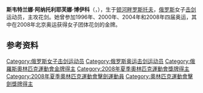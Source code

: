 {{Infobox sportsperson
| name           = Svetlana Boiko
| birth_name     = 
| fullname       = 
| nickname       = 
| nationality    = 
| residence      = 
| birth_date     = {{birth date and age|1972|4|13|df=yes}}
| birth_place    = {{RUS}}[[顿河畔罗斯托夫|顿河畔罗斯托夫]]
| death_date     = 
| death_place    = 
| height         = 
| weight         = 
| website        = 
| country        = 
| sport          = [[击剑|击剑]]
| event          = 
| collegeteam    = 
| club           = 
| team           = 
| turnedpro      = 
| coach          = 
| retired        = 
| coaching       = 
| worlds         = 
| regionals      = 
| nationals      = 
| olympics       = 
| paralympics    = 
| highestranking = 
| pb             = 
| medaltemplates = {{MedalSport|女子[[击剑|击剑]]}}
{{MedalCountry | {{RUS}} }}
{{MedalCompetition|[[奥林匹克运动会|奥林匹克运动会]]}}
{{MedalGold| [[2008年夏季奥林匹克运动会|2008 北京]] | [[2008年夏季奥林匹克运动会击剑比赛|团体花剑]]}}
{{MedalCompetition|[[世界击剑锦标赛|世界击剑锦标赛]]}}
{{MedalGold| [[2002年世界击剑锦标赛|2002 里斯本]] | 个人花剑}}
{{MedalGold| 2002 里斯本 | 团体花剑}}
{{MedalGold| [[2006年世界击剑锦标赛|2006 都灵]] | 团体花剑}}
{{MedalSilver| [[1998年世界击剑锦标赛|1998 拉绍德封]] | 个人花剑}}
{{MedalSilver| [[2001年世界击剑锦标赛|2001 尼姆斯]] | 团体花剑}}
{{MedalSilver| [[2003年世界击剑锦标赛|2003 哈瓦那]] | 团体花剑}}
{{MedalBronze| [[1999年世界击剑锦标赛|1999 首尔]] | 个人花剑}}
| show-medals    = yes
}}
'''斯韦特兰娜·阿纳托利耶芙娜·博伊科'''（{{lang-ru|'''Светлана Анатольевна Бойко'''}}，{{bd|1972年|4月13日||}}），生于[[顿河畔罗斯托夫|顿河畔罗斯托夫]]，[[俄罗斯|俄罗斯]]女子[[击剑|击剑]]运动员，主攻花剑。她曾参加1996年、2000年、2004年和2008年四届奥运，其中在2008年北京奥运获得女子团体花剑的金牌。

== 参考资料 ==
{{reflist}}

{{Russia-bio-stub}}
{{奥林匹克运动会击剑比赛女子花剑团体冠军}}
{{世界击剑锦标赛女子花剑个人冠军}}

{{Authority control}}
{{DEFAULTSORT:Boiko, Svetlana}}
[[Category:俄罗斯女子击剑运动员|Category:俄罗斯女子击剑运动员]]
[[Category:俄罗斯奥运击剑运动员|Category:俄罗斯奥运击剑运动员]]
[[Category:俄羅斯奧林匹克運動會金牌得主|Category:俄羅斯奧林匹克運動會金牌得主]]
[[Category:2008年夏季奧林匹克運動會獎牌得主|Category:2008年夏季奧林匹克運動會獎牌得主]]
[[Category:2008年夏季奧林匹克運動會擊劍運動員|Category:2008年夏季奧林匹克運動會擊劍運動員]]
[[Category:奧林匹克運動會擊劍獎牌得主|Category:奧林匹克運動會擊劍獎牌得主]]